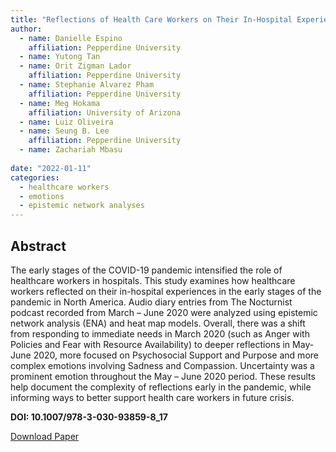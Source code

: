```yaml
---
title: "Reflections of Health Care Workers on Their In-Hospital Experiences During the Onset of COVID-19"
author: 
  - name: Danielle Espino
    affiliation: Pepperdine University
  - name: Yutong Tan
  - name: Orit Zigman Lador
    affiliation: Pepperdine University
  - name: Stephanie Alvarez Pham
    affiliation: Pepperdine University
  - name: Meg Hokama
    affiliation: University of Arizona
  - name: Luiz Oliveira
  - name: Seung B. Lee
    affiliation: Pepperdine University
  - name: Zachariah Mbasu
  
date: "2022-01-11"
categories:
  - healthcare workers
  - emotions
  - epistemic network analyses
---
```


## Abstract

The early stages of the COVID-19 pandemic intensified the role of healthcare workers in hospitals. This study examines how healthcare workers reflected on their in-hospital experiences in the early stages of the pandemic in North America. Audio diary entries from The Nocturnist podcast recorded from March – June 2020 were analyzed using epistemic network analysis (ENA) and heat map models. Overall, there was a shift from responding to immediate needs in March 2020 (such as Anger with Policies and Fear with Resource Availability) to deeper reflections in May-June 2020, more focused on Psychosocial Support and Purpose and more complex emotions involving Sadness and Compassion. Uncertainty was a prominent emotion throughout the May – June 2020 period. These results help document the complexity of reflections early in the pandemic, while informing ways to better support health care workers in future crisis.

**DOI: 10.1007/978-3-030-93859-8_17**

<a href="https://link.springer.com/chapter/10.1007/978-3-030-93859-8_17#citeas" class="btn" role="button">Download Paper</a>
